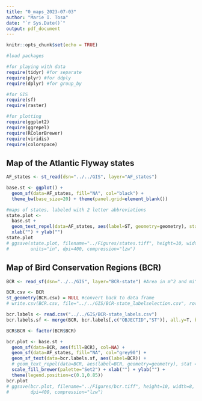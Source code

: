 ```yaml
---
title: "0_maps_2023-07-03"
author: "Marie I. Tosa"
date: "`r Sys.Date()`"
output: pdf_document
---
```


```r
knitr::opts_chunk$set(echo = TRUE)

#load packages

#for playing with data
require(tidyr) #for separate
require(plyr) #for ddply
require(dplyr) #for group_by

#for GIS
require(sf)
require(raster)

#for plotting
require(ggplot2)
require(ggrepel)
require(RColorBrewer)
require(viridis)
require(colorspace)
```

## Map of the Atlantic Flyway states
```r
AF_states <- st_read(dsn="../../GIS", layer="AF_states")

base.st <- ggplot() + 
  geom_sf(data=AF_states, fill="NA", col="black") +
  theme_bw(base_size=20) + theme(panel.grid=element_blank())

#maps of states, labeled with 2 letter abbreviations
state.plot <- 
  base.st +
  geom_text_repel(data=AF_states, aes(label=ST, geometry=geometry), stat = "sf_coordinates") +
  xlab("") + ylab("")
state.plot
# ggsave(state.plot, filename="../Figures/states.tiff", height=10, width=8,
#        units="in", dpi=400, compression="lzw")
```


## Map of Bird Conservation Regions (BCR)
```r
BCR <- read_sf(dsn="../../GIS", layer="BCR-state") #Area in m^2 and mi^2

BCR.csv <- BCR
st_geometry(BCR.csv) = NULL #convert back to data frame
# write.csv(BCR.csv, file="../../GIS/BCR-state_labelselection.csv", row.names=F) #select which labels to keep

bcr.labels <- read.csv("../../GIS/BCR-state_labels.csv")
bcr.labels.sf <- merge(BCR, bcr.labels[,c("OBJECTID","ST")], all.y=T, by=c("OBJECTID","ST")) #convert labels to sf object

BCR$BCR <- factor(BCR$BCR)

bcr.plot <- base.st + 
  geom_sf(data=BCR, aes(fill=BCR), col=NA) +
  geom_sf(data=AF_states, fill="NA", col="grey90") +
  geom_sf_text(data=bcr.labels.sf, aes(label=BCR)) +
  # geom_text_repel(data=BCR, aes(label=BCR, geometry=geometry), stat = "sf_coordinates") +
  scale_fill_brewer(palette="Set2") + xlab("") + ylab("") +
  theme(legend.position=c(0.1,0.85))
bcr.plot
# ggsave(bcr.plot, filename="../Figures/bcr.tiff", height=10, width=8, units="in",
#        dpi=400, compression="lzw")

```